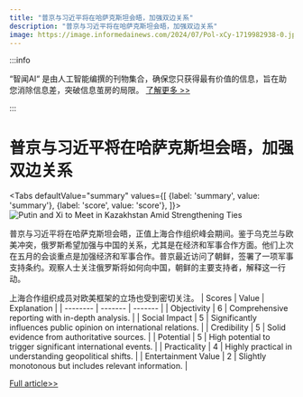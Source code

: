 ```yaml
---
title: "普京与习近平将在哈萨克斯坦会晤，加强双边关系"
description: "普京与习近平将在哈萨克斯坦会晤，加强双边关系"
image: https://image.informedainews.com/2024/07/Pol-xCy-1719982938-0.jpg
---
```



:::info

“智闻AI“ 是由人工智能编撰的刊物集合，确保您只获得最有价值的信息，旨在助您消除信息差，突破信息茧房的局限。  [了解更多 >>](/)

:::

# 普京与习近平将在哈萨克斯坦会晤，加强双边关系


<Tabs
	defaultValue="summary"
	values={[
	{label: 'summary', value: 'summary'},
	{label: 'score', value: 'score'},
]}>
<TabItem value="summary">
<img
  src="https://image.informedainews.com/2024/07/Pol-xCy-1719982938-0.jpg"
  alt="Putin and Xi to Meet in Kazakhstan Amid Strengthening Ties"
/>



普京与习近平将在哈萨克斯坦会晤，正值上海合作组织峰会期间。鉴于乌克兰与欧美冲突，俄罗斯希望加强与中国的关系，尤其是在经济和军事合作方面。他们上次在五月的会谈重点是加强经济和军事合作。普京最近访问了朝鲜，签署了一项军事支持条约。观察人士关注俄罗斯将如何向中国，朝鲜的主要支持者，解释这一行动。

上海合作组织成员对欧美框架的立场也受到密切关注。
</TabItem>
<TabItem value="score">
	| Scores     | Value   | Explanation |
	| -------- | ------- | ------- |
	| Objectivity  | 6    | Comprehensive reporting with in-depth analysis.    |
	| Social Impact | 5     | Significantly influences public opinion on international relations.    |
	| Credibility    | 5    | Solid evidence from authoritative sources.    |
	| Potential    | 5    | High potential to trigger significant international events.    |
	| Practicality    | 4    | Highly practical in understanding geopolitical shifts.    |
	| Entertainment Value    | 2    | Slightly monotonous but includes relevant information.    |
</TabItem>
</Tabs>

[Full article>>](https://www3.nhk.or.jp/nhkworld/en/news/20240703_05/)
